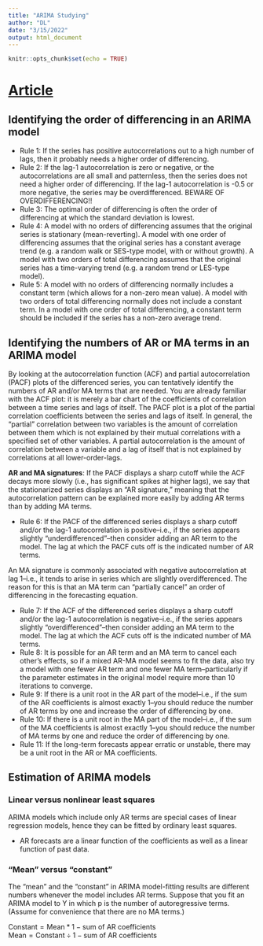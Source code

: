 ```yaml
---
title: "ARIMA Studying"
author: "DL"
date: "3/15/2022"
output: html_document
---
```


```r
knitr::opts_chunk$set(echo = TRUE)
```

# [Article](https://people.duke.edu/~rnau/411arim2.htm)

## Identifying the order of differencing in an ARIMA model

* Rule 1: If the series has positive autocorrelations out to a high number of lags, then it probably needs a higher order of differencing.
* Rule 2: If the lag-1 autocorrelation is zero or negative, or the autocorrelations are all small and patternless, then the series does not need a higher order of differencing. If the lag-1 autocorrelation is -0.5 or more negative, the series may be overdifferenced.  BEWARE OF OVERDIFFERENCING!!
* Rule 3: The optimal order of differencing is often the order of differencing at which the standard deviation is lowest.
* Rule 4: A model with no orders of differencing assumes that the original series is stationary (mean-reverting). A model with one order of differencing assumes that the original series has a constant average trend (e.g. a random walk or SES-type model, with or without growth). A model with two orders of total differencing assumes that the original series has a time-varying trend (e.g. a random trend or LES-type model).
* Rule 5: A model with no orders of differencing normally includes a constant term (which allows for a non-zero mean value). A model with two orders of total differencing normally does not include a constant term. In a model with one order of total differencing, a constant term should be included if the series has a non-zero average trend.

## Identifying the numbers of AR or MA terms in an ARIMA model
By looking at the autocorrelation function (ACF) and partial autocorrelation (PACF) plots of the differenced series, you can tentatively identify the numbers of AR and/or MA terms that are needed. You are already familiar with the ACF plot: it is merely a bar chart of the coefficients of correlation between a time series and lags of itself. The PACF plot is a plot of the partial correlation coefficients between the series and lags of itself.
In general, the "partial" correlation between two variables is the amount of correlation between them which is not explained by their mutual correlations with a specified set of other variables. A partial autocorrelation is the amount of correlation between a variable and a lag of itself that is not explained by correlations at all lower-order-lags. <br>

$\textbf{AR and MA signatures}$: If the PACF displays a sharp cutoff while the ACF decays more slowly (i.e., has significant spikes at higher lags), we say that the stationarized series displays an "AR signature," meaning that the autocorrelation pattern can be explained more easily by adding AR terms than by adding MA terms.


* Rule 6: If the PACF of the differenced series displays a sharp cutoff and/or the lag-1 autocorrelation is positive--i.e., if the series appears slightly "underdifferenced"--then consider adding an AR term to the model. The lag at which the PACF cuts off is the indicated number of AR terms.

An MA signature is commonly associated with negative autocorrelation at lag 1--i.e., it tends to arise in series which are slightly overdifferenced. The reason for this is that an MA term can "partially cancel" an order of differencing in the forecasting equation. <br>

* Rule 7: If the ACF of the differenced series displays a sharp cutoff and/or the lag-1 autocorrelation is negative--i.e., if the series appears slightly "overdifferenced"--then consider adding an MA term to the model. The lag at which the ACF cuts off is the indicated number of MA terms.
* Rule 8: It is possible for an AR term and an MA term to cancel each other's effects, so if a mixed AR-MA model seems to fit the data, also try a model with one fewer AR term and one fewer MA term--particularly if the parameter estimates in the original model require more than 10 iterations to converge.
* Rule 9: If there is a unit root in the AR part of the model--i.e., if the sum of the AR coefficients is almost exactly 1--you should reduce the number of AR terms by one and increase the order of differencing by one.
* Rule 10: If there is a unit root in the MA part of the model--i.e., if the sum of the MA coefficients is almost exactly 1--you should reduce the number of MA terms by one and reduce the order of differencing by one.
* Rule 11: If the long-term forecasts appear erratic or unstable, there may be a unit root in the AR or MA coefficients.

## Estimation of ARIMA models

### Linear versus nonlinear least squares

ARIMA models which include only AR terms are special cases of linear regression models, hence they can be fitted by ordinary least squares.

* AR forecasts are a linear function of the coefficients as well as a linear function of past data.

### "Mean" versus "constant"

The "mean" and the "constant" in ARIMA model-fitting results are different numbers whenever the model includes AR terms. Suppose that you fit an ARIMA model to Y in which p is the number of autoregressive terms. (Assume for convenience that there are no MA terms.)

$\text{Constant} = \text{Mean}*{1-\text{sum of AR coefficients}}$ <br>
$\text{Mean} = \text{Constant}\div{1-\text{sum of AR coefficients}}$


